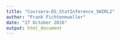 ```yaml
---
title: "Coursera-DS_StatInference_SWIRL2"
author: "Frank Fichtenmueller"
date: "27 October 2016"
output: html_document
---
```

